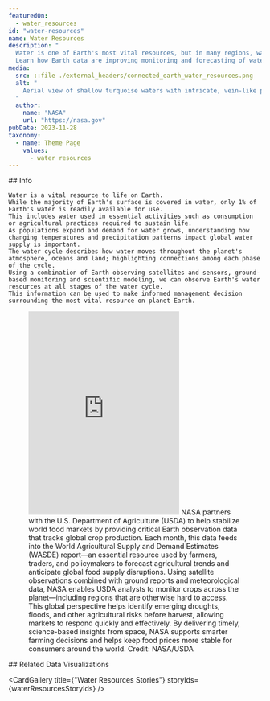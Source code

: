 ```yaml
---
featuredOn:
  - water_resources 
id: "water-resources"
name: Water Resources
description: "
  Water is one of Earth's most vital resources, but in many regions, water supplies are increasingly scarce.
  Learn how Earth data are improving monitoring and forecasting of water use, availability and water extremes."
media:
  src: ::file ./external_headers/connected_earth_water_resources.png
  alt: "
    Aerial view of shallow turquoise waters with intricate, vein-like patterns formed by the interaction of water currents and sand beneath the surface, creating a natural, abstract tapestry.
  "
  author:
    name: "NASA"
    url: "https://nasa.gov"
pubDate: 2023-11-28
taxonomy:
  - name: Theme Page
    values:
      - water resources
---
```




<Block type='wide'>
  <Prose>
    ## Info

    Water is a vital resource to life on Earth.
    While the majority of Earth's surface is covered in water, only 1% of Earth's water is readily available for use.
    This includes water used in essential activities such as consumption or agricultural practices required to sustain life.
    As populations expand and demand for water grows, understanding how changing temperatures and precipitation patterns impact global water supply is important.
    The water cycle describes how water moves throughout the planet's atmosphere, oceans and land; highlighting connections among each phase of the cycle.
    Using a combination of Earth observing satellites and sensors, ground-based monitoring and scientific modeling, we can observe Earth's water resources at all stages of the water cycle.
    This information can be used to make informed management decision surrounding the most vital resource on planet Earth.
  </Prose>
</Block>

<Block type="wide">
  <Figure>
    <Embed height="405" src="https://www.youtube.com/embed/kq2YJ-BvN6E" title="How NASA Data Stabilizes Global Markets" />
    <Caption
      attrAuthor='NASA'
      attrUrl='https://nasa.gov/'
    >
      NASA partners with the U.S. Department of Agriculture (USDA) to help stabilize world food markets by providing critical Earth observation data that tracks global crop production. Each month, this data feeds into the World Agricultural Supply and Demand Estimates (WASDE) report—an essential resource used by farmers, traders, and policymakers to forecast agricultural trends and anticipate global food supply disruptions.
      Using satellite observations combined with ground reports and meteorological data, NASA enables USDA analysts to monitor crops across the planet—including regions that are otherwise hard to access. This global perspective helps identify emerging droughts, floods, and other agricultural risks before harvest, allowing markets to respond quickly and effectively.
      By delivering timely, science-based insights from space, NASA supports smarter farming decisions and helps keep food prices more stable for consumers around the world.
      Credit: NASA/USDA
   </Caption>
  </Figure>
</Block>

<Block type='wide'>
  <Prose>
    ## Related Data Visualizations
  </Prose>
</Block>

<Block type='wide'>
  <Figure>
    <Carousel items={contentArray} />
  </Figure>
</Block>

<CardGallery title={"Water Resources Stories"} storyIds={waterResourcesStoryIds} />